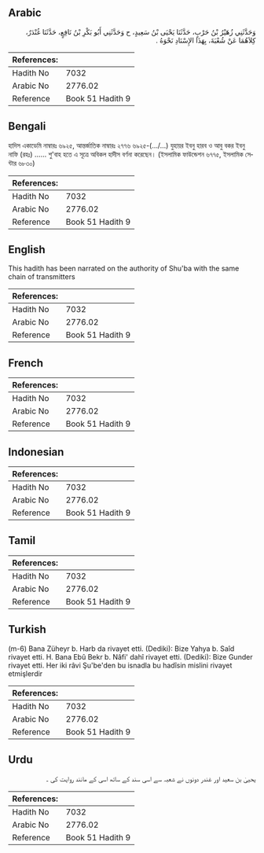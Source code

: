 ## Arabic


<div dir="rtl" lang="ar" style={{fontSize:'larger',backgroundColor:'#f8f9fa',padding:20}}>
وَحَدَّثَنِي زُهَيْرُ بْنُ حَرْبٍ، حَدَّثَنَا يَحْيَى بْنُ سَعِيدٍ، ح وَحَدَّثَنِي أَبُو بَكْرِ بْنُ نَافِعٍ، حَدَّثَنَا غُنْدَرٌ، كِلاَهُمَا عَنْ شُعْبَةَ، بِهَذَا الإِسْنَادِ نَحْوَهُ ‏.‏
</div>
<div style={{backgroundColor:'#f8f9fa',padding:20, marginBottom: 10}}><table> <thead> <tr> <th>References:</th> <th></th> </tr> </thead> <tbody><tr><td>Hadith No</td><td>7032</td></tr><tr><td>Arabic No</td><td>2776.02</td></tr><tr><td>Reference</td><td>Book 51 Hadith 9</td></tr></tbody></table></div>

## Bengali


<div dir="ltr" lang="bn" style={{fontSize:'larger',backgroundColor:'#f8f9fa',padding:20}}>
হাদিস একাডেমি নাম্বারঃ ৬৯২৫, আন্তর্জাতিক নাম্বারঃ ২৭৭৬ ৬৯২৫-(…/...) যুহায়র ইবনু হারব ও আবু বকর ইবনু নাফি (রহঃ) ...... শু'বাহ হতে এ সূত্রে অবিকল হাদীস বর্ণনা করেছেন। (ইসলামিক ফাউন্ডেশন ৬৭৭৫, ইসলামিক সেন্টার ৬৮৩০)
</div>
<div style={{backgroundColor:'#f8f9fa',padding:20, marginBottom: 10}}><table> <thead> <tr> <th>References:</th> <th></th> </tr> </thead> <tbody><tr><td>Hadith No</td><td>7032</td></tr><tr><td>Arabic No</td><td>2776.02</td></tr><tr><td>Reference</td><td>Book 51 Hadith 9</td></tr></tbody></table></div>

## English


<div dir="ltr" lang="en" style={{fontSize:'larger',backgroundColor:'#f8f9fa',padding:20}}>
This hadith has been narrated on the authority of Shu'ba with the same chain of transmitters
</div>
<div style={{backgroundColor:'#f8f9fa',padding:20, marginBottom: 10}}><table> <thead> <tr> <th>References:</th> <th></th> </tr> </thead> <tbody><tr><td>Hadith No</td><td>7032</td></tr><tr><td>Arabic No</td><td>2776.02</td></tr><tr><td>Reference</td><td>Book 51 Hadith 9</td></tr></tbody></table></div>

## French


<div dir="ltr" lang="fr" style={{fontSize:'larger',backgroundColor:'#f8f9fa',padding:20}}>

</div>
<div style={{backgroundColor:'#f8f9fa',padding:20, marginBottom: 10}}><table> <thead> <tr> <th>References:</th> <th></th> </tr> </thead> <tbody><tr><td>Hadith No</td><td>7032</td></tr><tr><td>Arabic No</td><td>2776.02</td></tr><tr><td>Reference</td><td>Book 51 Hadith 9</td></tr></tbody></table></div>

## Indonesian


<div dir="ltr" lang="id" style={{fontSize:'larger',backgroundColor:'#f8f9fa',padding:20}}>

</div>
<div style={{backgroundColor:'#f8f9fa',padding:20, marginBottom: 10}}><table> <thead> <tr> <th>References:</th> <th></th> </tr> </thead> <tbody><tr><td>Hadith No</td><td>7032</td></tr><tr><td>Arabic No</td><td>2776.02</td></tr><tr><td>Reference</td><td>Book 51 Hadith 9</td></tr></tbody></table></div>

## Tamil


<div dir="ltr" lang="ta" style={{fontSize:'larger',backgroundColor:'#f8f9fa',padding:20}}>

</div>
<div style={{backgroundColor:'#f8f9fa',padding:20, marginBottom: 10}}><table> <thead> <tr> <th>References:</th> <th></th> </tr> </thead> <tbody><tr><td>Hadith No</td><td>7032</td></tr><tr><td>Arabic No</td><td>2776.02</td></tr><tr><td>Reference</td><td>Book 51 Hadith 9</td></tr></tbody></table></div>

## Turkish


<div dir="ltr" lang="tr" style={{fontSize:'larger',backgroundColor:'#f8f9fa',padding:20}}>
(m-6) Bana Züheyr b. Harb da rivayet etti. (Dediki): Bize Yahya b. Saîd rivayet etti. H. Bana Ebû Bekr b. Nâfi' dahî rivayet etti. (Dediki): Bize Gunder rivayet etti. Her iki râvi Şu'be'den bu isnadla bu hadîsin mislini rivayet etmişlerdir
</div>
<div style={{backgroundColor:'#f8f9fa',padding:20, marginBottom: 10}}><table> <thead> <tr> <th>References:</th> <th></th> </tr> </thead> <tbody><tr><td>Hadith No</td><td>7032</td></tr><tr><td>Arabic No</td><td>2776.02</td></tr><tr><td>Reference</td><td>Book 51 Hadith 9</td></tr></tbody></table></div>

## Urdu


<div dir="rtl" lang="ur" style={{fontSize:'larger',backgroundColor:'#f8f9fa',padding:20}}>
یحییٰ بن سعید اور غندر دونوں نے شعبہ سے اسی سند کے ساتھ اسی کے مانند روایت کی ۔
</div>
<div style={{backgroundColor:'#f8f9fa',padding:20, marginBottom: 10}}><table> <thead> <tr> <th>References:</th> <th></th> </tr> </thead> <tbody><tr><td>Hadith No</td><td>7032</td></tr><tr><td>Arabic No</td><td>2776.02</td></tr><tr><td>Reference</td><td>Book 51 Hadith 9</td></tr></tbody></table></div>